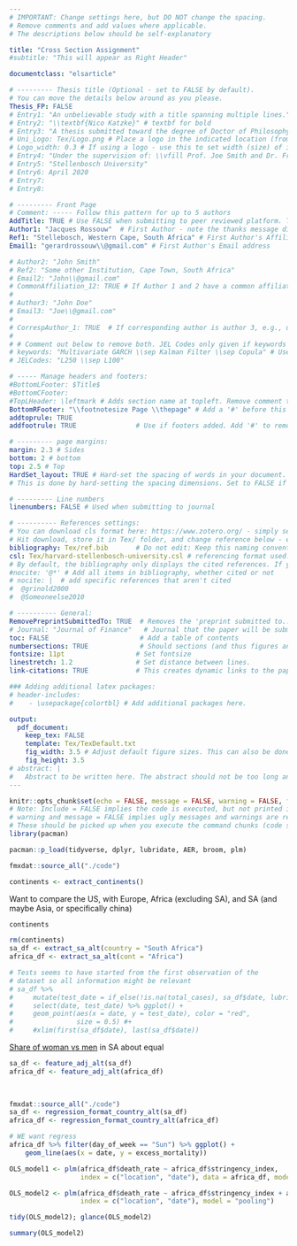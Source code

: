 ```yaml
---
# IMPORTANT: Change settings here, but DO NOT change the spacing.
# Remove comments and add values where applicable.
# The descriptions below should be self-explanatory

title: "Cross Section Assignment"
#subtitle: "This will appear as Right Header"

documentclass: "elsarticle"

# --------- Thesis title (Optional - set to FALSE by default).
# You can move the details below around as you please.
Thesis_FP: FALSE
# Entry1: "An unbelievable study with a title spanning multiple lines."
# Entry2: "\\textbf{Nico Katzke}" # textbf for bold
# Entry3: "A thesis submitted toward the degree of Doctor of Philosophy"
# Uni_Logo: Tex/Logo.png # Place a logo in the indicated location (from your root, e.g. defaults to ~/Tex/Logo.png) and uncomment this line. Leave uncommented for no image
# Logo_width: 0.3 # If using a logo - use this to set width (size) of image
# Entry4: "Under the supervision of: \\vfill Prof. Joe Smith and Dr. Frank Smith"
# Entry5: "Stellenbosch University"
# Entry6: April 2020
# Entry7:
# Entry8:

# --------- Front Page
# Comment: ----- Follow this pattern for up to 5 authors
AddTitle: TRUE # Use FALSE when submitting to peer reviewed platform. This will remove author names.
Author1: "Jacques Rossouw"  # First Author - note the thanks message displayed as an italic footnote of first page.
Ref1: "Stellebosch, Western Cape, South Africa" # First Author's Affiliation
Email1: "gerardrossouw\\@gmail.com" # First Author's Email address

# Author2: "John Smith"
# Ref2: "Some other Institution, Cape Town, South Africa"
# Email2: "John\\@gmail.com"
# CommonAffiliation_12: TRUE # If Author 1 and 2 have a common affiliation. Works with _13, _23, etc.
# 
# Author3: "John Doe"
# Email3: "Joe\\@gmail.com"
# 
# CorrespAuthor_1: TRUE  # If corresponding author is author 3, e.g., use CorrespAuthor_3: TRUE
# 
# # Comment out below to remove both. JEL Codes only given if keywords also given.
# keywords: "Multivariate GARCH \\sep Kalman Filter \\sep Copula" # Use \\sep to separate
# JELCodes: "L250 \\sep L100"

# ----- Manage headers and footers:
#BottomLFooter: $Title$
#BottomCFooter:
#TopLHeader: \leftmark # Adds section name at topleft. Remove comment to add it.
BottomRFooter: "\\footnotesize Page \\thepage" # Add a '#' before this line to remove footer.
addtoprule: TRUE
addfootrule: TRUE               # Use if footers added. Add '#' to remove line.

# --------- page margins:
margin: 2.3 # Sides
bottom: 2 # bottom
top: 2.5 # Top
HardSet_layout: TRUE # Hard-set the spacing of words in your document. This will stop LaTeX squashing text to fit on pages, e.g.
# This is done by hard-setting the spacing dimensions. Set to FALSE if you want LaTeX to optimize this for your paper.

# --------- Line numbers
linenumbers: FALSE # Used when submitting to journal

# ---------- References settings:
# You can download cls format here: https://www.zotero.org/ - simply search for your institution. You can also edit and save cls formats here: https://editor.citationstyles.org/about/
# Hit download, store it in Tex/ folder, and change reference below - easy.
bibliography: Tex/ref.bib       # Do not edit: Keep this naming convention and location.
csl: Tex/harvard-stellenbosch-university.csl # referencing format used.
# By default, the bibliography only displays the cited references. If you want to change this, you can comment out one of the following:
#nocite: '@*' # Add all items in bibliography, whether cited or not
# nocite: |  # add specific references that aren't cited
#  @grinold2000
#  @Someoneelse2010

# ---------- General:
RemovePreprintSubmittedTo: TRUE  # Removes the 'preprint submitted to...' at bottom of titlepage
# Journal: "Journal of Finance"   # Journal that the paper will be submitting to, if RemovePreprintSubmittedTo is set to TRUE.
toc: FALSE                       # Add a table of contents
numbersections: TRUE             # Should sections (and thus figures and tables) be numbered?
fontsize: 11pt                  # Set fontsize
linestretch: 1.2                # Set distance between lines.
link-citations: TRUE            # This creates dynamic links to the papers in reference list.

### Adding additional latex packages:
# header-includes:
#    - \usepackage{colortbl} # Add additional packages here.

output:
  pdf_document:
    keep_tex: FALSE
    template: Tex/TexDefault.txt
    fig_width: 3.5 # Adjust default figure sizes. This can also be done in the chunks of the text.
    fig_height: 3.5
# abstract: |
#   Abstract to be written here. The abstract should not be too long and should provide the reader with a good understanding what you are writing about. Academic papers are not like novels where you keep the reader in suspense. To be effective in getting others to read your paper, be as open and concise about your findings here as possible. Ideally, upon reading your abstract, the reader should feel he / she must read your paper in entirety.
---
```


<!-- First: Set your default preferences for chunk options: -->

<!-- If you want a chunk's code to be printed, set echo = TRUE. message = FALSE stops R printing ugly package loading details in your final paper too. I also suggest setting warning = FALSE and checking for warnings in R, else you might find ugly warnings in your paper. -->

```r
knitr::opts_chunk$set(echo = FALSE, message = FALSE, warning = FALSE, fig.width = 6, fig.height = 5, fig.pos="H", fig.pos = 'H')
# Note: Include = FALSE implies the code is executed, but not printed in your pdf.
# warning and message = FALSE implies ugly messages and warnings are removed from your pdf.
# These should be picked up when you execute the command chunks (code sections below) in your rmd, not printed in your paper!
library(pacman)

pacman::p_load(tidyverse, dplyr, lubridate, AER, broom, plm)

fmxdat::source_all("./code")

```


<!-- ############################## -->
<!-- # Start Writing here: -->
<!-- ############################## -->



```r

continents <- extract_continents()

```

Want to compare the US, with Europe, Africa (excluding SA), and SA (and maybe Asia, or specifically china)

```r
continents
```


```r
rm(continents)
sa_df <- extract_sa_alt(country = "South Africa")
africa_df <- extract_sa_alt(cont = "Africa")

```


```r

# Tests seems to have started from the first observation of the
# dataset so all information might be relevant
# sa_df %>% 
#     mutate(test_date = if_else(!is.na(total_cases), sa_df$date, lubridate::ymd(20000101))) %>% 
#     select(date, test_date) %>% ggplot() +
#     geom_point(aes(x = date, y = test_date), color = "red",
#                size = 0.5) #+
#     #xlim(first(sa_df$date), last(sa_df$date))


```


[Share of woman vs men](https://www.statista.com/statistics/967928/total-population-of-south-africa-by-gender/) in SA about equal

```r

sa_df <- feature_adj_alt(sa_df)
africa_df <- feature_adj_alt(africa_df)
    
    
```


```r
fmxdat::source_all("./code")
sa_df <- regression_format_country_alt(sa_df)
africa_df <- regression_format_country_alt(africa_df)

```





```r

# WE want regress 
africa_df %>% filter(day_of_week == "Sun") %>% ggplot() +
    geom_line(aes(x = date, y = excess_mortality))

```




```r
OLS_model1 <- plm(africa_df$death_rate ~ africa_df$stringency_index,
                  index = c("location", "date"), data = africa_df, model = "pooling")

OLS_model2 <- plm(africa_df$death_rate ~ africa_df$stringency_index + africa_df$aged_65_older + africa_df$population_density + africa_df$gdp_per_capita + africa_df$extreme_poverty + africa_df$diabetes_prevalence + africa_df$smokers + africa_df$handwashing_facilities + africa_df$life_expectancy + africa_df$human_development_index, data = africa_df, 
                  index = c("location", "date"), model = "pooling")

tidy(OLS_model2); glance(OLS_model2)

summary(OLS_model2)
```

